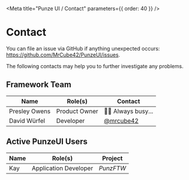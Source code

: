 
<Meta title="Punze UI / Contact" parameters={{ order: 40 }} />

# Contact

You can file an issue via GitHub if anything unexpected occurs:
https://github.com/MrCube42/PunzeUI/issues.

The following contacts may help you to further investigate any problems.

## Framework Team

| Name             | Role(s)        | Contact                                   |
| ---------------- | -------------- | ----------------------------------------- |
| Presley Owens    | Product Owner  | 👩‍💻 Always busy...                        |
| David Würfel     | Developer      | [@mrcube42](https://twitter.com/MrCube42) |

## Active PunzeUI Users

| Name            | Role(s)               | Project          |
| --------------- | --------------------- | ---------------- |
| Kay             | Application Developer | _PunzFTW_        |
